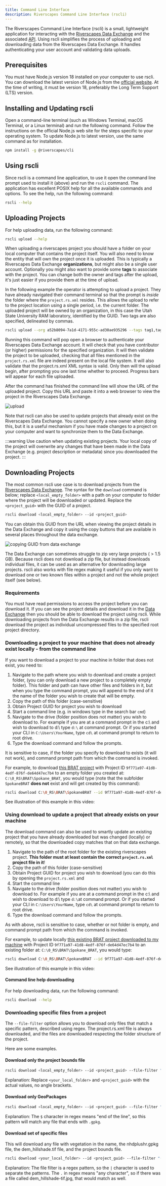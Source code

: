 ```yaml
---
title: Command Line Interface
description: Riverscapes Command Line Interface (rscli)
---
```


The Riverscapes Command Line Interface (rscli) is a small, lightweight application for interacting with the [Riverscapes Data Exchange](https://data.riverscapes.net) and the associated [API](/products/data-exchange/advanced/data-exchange-api). Using rscli simplifies the process of uploading and downloading data from the Riverscapes Data Exchange. It handles authenticating your user account and validating data uploads.

## Prerequisites

You must have Node.js version 18 installed on your computer to use rscli. You can download the latest version of Node.js from the [official website](https://nodejs.org/). At the time of writing, it must be version 18, preferably the Long Term Support (LTS) version.

## Installing and Updating rscli

Open a command-line terminal (such as Windows Terminal, macOS Terminal, or a Linux terminal) and run the following command. Follow the instructions on the official Node.js web site for the steps specific to your operating system. To update Node.js to latest version, use the same command as for installation. 

```sh
npm install -g @riverscapes/cli
```

## Using rscli

Since rscli is a command line application, to use it open the command line prompt used to install it (above) and run the `rscli` command. The application has excellent POSIX help for all the available commands and options. To see the help, run the following command:

```sh
rscli --help
```

## Uploading Projects

For help uploading data, run the following command:

```sh
rscli upload --help
```

When uploading a riverscapes project you should have a folder on your local computer that contains the project itself. You will also need to know the entity that will own the project once it is uploaded. This is typically a Riverscapes Data Exchange **organizations**, but might also be a single user account. Optionally you might also want to provide some **tags** to associate with the project. You can change both the owner and tags after the upload, it's just easier if you provide them at the time of upload.

In the following example the operator is attempting to upload a project. They have already navigated their command terminal so that the prompt is *inside* the folder where the `project.rs.xml` resides. This allows the upload to refer to the project location using a single period, i.e. the current folder. The uploaded project will be owned by an organization, in this case the Utah State University RAM laboratory, identified by the GUID. Two tags are also specified, delineated by commas.

```sh
rscli upload --org a52b8094-7a1d-4171-955c-ad30ae935296 --tags tag1,tag2 .
```

Running this command will pop open a browser to authenticate your Riverscapes Data Exchange account. It will check that you have contributor (or higher) permissions for the specified organization. It will then validate the project to be uploaded, checking that all files mentioned in the `project.rs.xml` file are indeed present on the local file system. It will also validate that the project.rs.xml XML syntax is valid. Only then will the upload begin, after prompting you one last time whether to proceed. Progress bars will appear for each file uploaded.

After the command has finished the command line will show the URL of the uploaded project. Copy this URL and paste it into a web browser to view the project in the Riverscapes Data Exchange.

![upload](/img/data-exchange/rscli_terminal.png)

Note that rscli can also be used to update projects that already exist on the Riverscapes Data Exchange. You cannot specify a new owner when doing this, but it is a useful mechanism if you have made changes to a project on your computer and want to synchronize them to the Data Exchange.

:::warning
Use caution when updating existing projects. Your local copy of the project will overwrite any changes that have been made in the Data Exchange (e.g. project description or metadata) since you downloaded the project.
:::

## Downloading Projects

The most common rscli use case is to download projects from the [Riverscapes Data Exchange](https://data.riverscapes.net). The syntax for the `download` command is below; replace `<local_empty_folder>` with a path on your computer to folder where the project will be downloaded or updated. Replace the `<project_guid>` with the GUID of a project.

```sh
rscli download <local_empty_folder> --id <project_guid>
```

You can obtain this GUID from the URL when viewing the project details in the Data Exchange and copy it using the copy buttons that are available in several places throughout the data exchange.

![copying GUID from data exchange](/img/data-exchange/project_copy_button.png)

The Data Exchange can sometimes struggle to zip very large projects ( > 1.5 GB). Because rscli does not download a zip file, but instead downloads individual files, it can be used as an alternative for downloading large projects. rscli also works with file regex making it useful if you only want to download one or two known files within a project and not the whole project itself (see below).

### Requirements

You must have read permissions to access the project before you can download it. If you can see the project details and download it in the [Data Exchange](https://data.riverscapes.net) then you should be able to download the project using rscli. While downloading projects from the Data Exchange results in a zip file, rscli download the project as individual uncompressed files to the specified root project directory.

### Downloading a project to your machine that does not already exist locally - from the command line 

If you want to download a project to your machine in folder that does not exist, you need to:

1. Navigate to the path where you wish to download and create a project folder, (you can only download a new project to a completely empty folder). This folder and path can have other files and folders in it, but when you type the command prompt, you will append to the end of it the name of the folder you wish to create that will be empty.
2. Copy the path of this folder (case-sensitive)
3. Obtain Project GUID for project you wish to download
4. Start a command line (e.g. in windows type in the search bar `cmd`)
5. Navigate to the drive (folder position does not matter) you wish to download to. For example if you are at a command prompt in the c:\ and wish to download to d:\ type `d:\` at command prompt. Or if you started your CLI in `C:\Users\YourName`, type `cd\` at command prompt to return to root drive.
6. Type the download command and follow the prompts.

It is sensitive to case, if the folder you specify to download to exists (it will not work), and command prompt path from which the command is invoked.

For example, to download [this BRAT project](https://data.riverscapes.net/p/9f771a97-41d8-4edf-876f-de64d47ec7b4/overview) with Project ID `9f771a97-41d8-4edf-876f-de64d47ec7b4` to an empty folder you created at: `C:\0_RS\BRAT\Spokane_BRAT`, you would type (note that the subfolder `SpokaneBRAT` **does not** exist and will get created by this command):

```sh
rscli download C:\0_RS\BRAT\SpokaneBRAT --id 9f771a97-41d8-4edf-876f-de64d47ec7b4
```

See illustration of this example in this video:
<YouTubeEmbed videoId="L-JiHwZh2SE" />

### Using download to update a project that already exists on your machine

The download command can also be used to smartly update an existing project that you have already downloaded but was changed (locally) or remotely, so that the downloaded copy matches that on that data exchange.

1. Navigate to the path of the root folder for the existing riverscapes project. **This folder must at least contain the correct `project.rs.xml` project file in it**!
2. Copy the path of this folder (case-sensitive)
3. Obtain Project GUID for project you wish to download (you can do this by opening the `project.rs.xml` and 
4. Start the command line 
5. Navigate to the drive (folder position does not matter) you wish to download to. For example if you are at a command prompt in the c:\ and wish to download to d:\ type `d:\`at command prompt. Or if you started your CLI in `C:\Users\YourName`, type `cd\` at command prompt to return to root drive. 
6. Type the download command and follow the prompts.

As with above, rscli is sensitive to case, whether or not folder is empty, and command prompt path from which the command is invoked.

For example, to update locally [this existing BRAT project downloaded to my machine](https://data.riverscapes.net/p/9f771a97-41d8-4edf-876f-de64d47ec7b4/overview) with Project ID `9f771a97-41d8-4edf-876f-de64d47ec7b4` to an existing folder at: `C:\0_RS\BRAT\Spokane_BRAT`, you would type:

```sh
rscli download C:\0_RS\BRAT\SpokaneBRAT --id 9f771a97-41d8-4edf-876f-de64d47ec7b4
```

See illustration of this example in this video:
<YouTubeEmbed videoId="UCrYbZ8vaaw" />

#### Command line help downloading

For help downloading data, run the following command:

```sh
rscli download --help
```

### Downloading specific files from a project

The `--file-filter` option allows you to download only files that match a specific pattern, described using regex. The project.rs.xml file is always downloaded, and the files are downloaded respecting the folder structure of the project.

Here are some examples.

#### Download only the project bounds file

```sh
rscli download <local_empty_folder> --id <project_guid> --file-filter "project_bounds\.geojson"
```

Explanation: Replace `<your_local_folder>` and `<project_guid>` with the actual values, no angle brackets.

#### Download only GeoPackages

```sh
rscli download <local_empty_folder> --id <project_guid> --file-filter "\.gpkg$"
```

Explanation: The `$` character in regex means "end of the line", so this pattern will match any file that ends with `.gpkg`.

#### Download set of specific files

This will download any file with vegetation in the name, the nhdplushr.gpkg file, the dem_hillshade.tif file, and the project bounds file.

```sh
rscli download <your_local_folder> --id <project_guid> --file-filter "(vegetation|nhdplushr.gpkg|dem_hillshade.tif|project_bounds.geojson)" 
```

Explanation: The file filter is a regex pattern, so the `|` character is used to separate the patterns. The `.` in regex means "any character", so if there was a file called dem_hillshade-tif.jpg, that would match as well.
